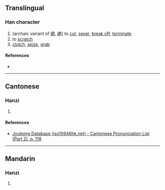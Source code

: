 {{character info/new}}
==Translingual==

===Han character===
{{Han char|rn=64|rad=手|as=12|sn=15|four=|canj=QVFU|ids=⿰扌絕}}

# (archaic variant of [[絕]], [[絶]]) to [[cut]], [[sever]], [[break off]], [[terminate]]
# to [[scratch]]
# [[clutch]], [[seize]], [[grab]]

====References====
* {{Han ref|kx=0455.130|dkj=12729|dj=0804.190|hdz=31965.030|uh=64A7|ud=25767}}

----

==Cantonese==

===Hanzi===
{{yue-hanzi|jyut=[[zyut6]], [[zyut3]]|y=jyut6, jyut3}}

# {{defn|lang=yue|sort=手12}}

====References====
* [http://www.iso10646hk.net/jp/document/download.jsp Jyutping Database (iso10646hk.net) - Cantonese Pronunciation List (Part 2), p. 118]

----

==Mandarin==

===Hanzi===
{{cmn-hanzi|pin=[[juē]] ([[jue1]])|wg=chüeh<sup>1</sup>}}

# {{defn|lang=cmn|sort=手12}}